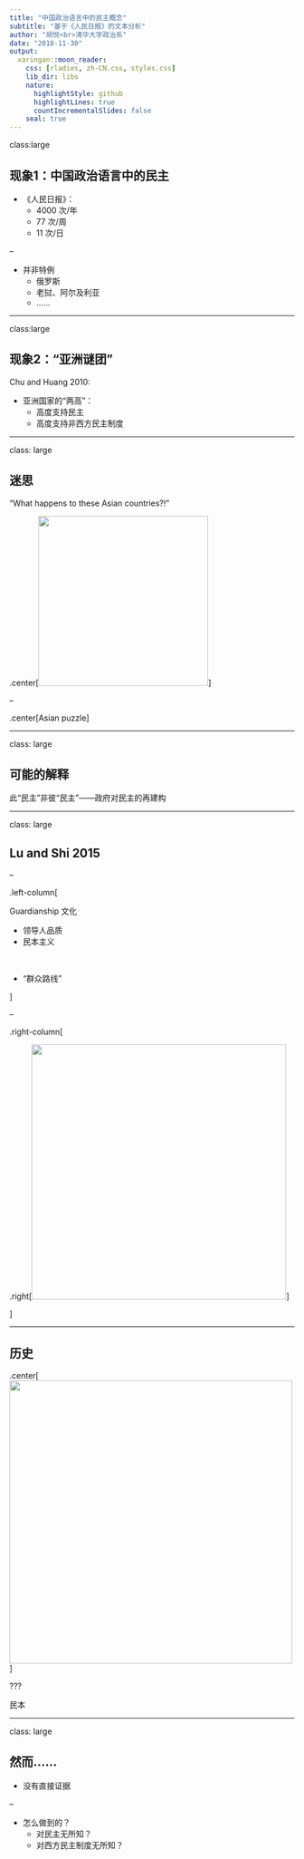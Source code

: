 ```yaml
---
title: "中国政治语言中的民主概念"
subtitle: "基于《人民日报》的文本分析"
author: "胡悦<br>清华大学政治系"
date: "2018-11-30"
output:
  xaringan::moon_reader:
    css: [rladies, zh-CN.css, styles.css]
    lib_dir: libs
    nature:
      highlightStyle: github
      highlightLines: true
      countIncrementalSlides: false
    seal: true
---
```


class:large

## 现象1：中国政治语言中的民主

* 《人民日报》：
    + 4000 次/年
    + 77 次/周
    + 11 次/日

--

* 并非特例
    + 俄罗斯
    + 老挝、阿尔及利亚
    + ……

---

class:large

## 现象2：“亚洲谜团”

Chu and Huang 2010:

* 亚洲国家的“两高”：
    + 高度支持民主
    + 高度支持非西方民主制度
    
---

class: large

## 迷思

“What happens to these Asian countries?!”

.center[<img src="image/blackQuestion.gif" height = 300 />]

--

.center[Asian puzzle]

---

class: large

## 可能的解释

此“民主”非彼“民主”——政府对民主的再建构

---

class: large

## Lu and Shi 2015 

--

.left-column[

Guardianship 文化

* 领导人品质
* 民本主义

<br>

* “群众路线”

]

--

.right-column[

.right[<img src="image/populistAuth_cover.jpg" height = 450 />]

]

---

## 历史

.center[<img src="image/confucianLenin.png" height = 500 />]

???

民本



---

class: large

## 然而……

* 没有直接证据

--

* 怎么做到的？
    + 对民主无所知？
    + 对西方民主制度无所知？